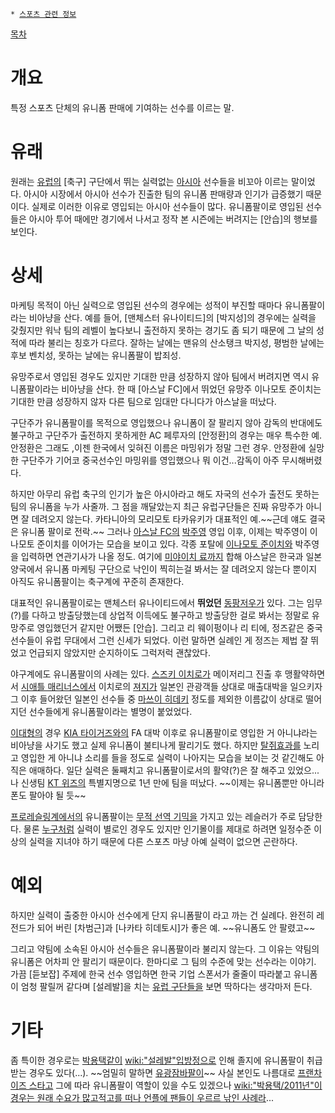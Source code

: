 * [[스포츠 관련 정보]]

[[목차]]

= 개요 =
특정 스포츠 단체의 유니폼 판매에 기여하는 선수를 이르는 말.

= 유래 =
원래는 [[유럽]]의 [축구] 구단에서 뛰는 실력없는 [[아시아]] 선수들을 비꼬아 이르는 말이었다. 아시아 시장에서 아시아 선수가 진출한 팀의 유니폼 판매량과 인기가 급증했기 때문이다. 실제로 이러한 이유로 영입되는 아시아 선수들이 많다. 유니폼팔이로 영입된 선수들은 아시아 투어 때에만 경기에서 나서고 정작 본 시즌에는 버려지는 [안습]의 행보를 보인다.

= 상세 =
마케팅 목적이 아닌 실력으로 영입된 선수의 경우에는 성적이 부진할 때마다 유니폼팔이라는 비아냥을 산다. 예를 들어, [맨체스터 유나이티드]의 [박지성]의 경우에는 실력을 갖췄지만 워낙 팀의 레벨이 높다보니 출전하지 못하는 경기도 좀 되기 때문에 그 날의 성적에 따라 불리는 칭호가 다르다. 잘하는 날에는 맨유의 산소탱크 박지성, 평범한 날에는 후보 벤치성, 못하는 날에는 유니폼팔이 밥죄성.

유망주로서 영입된 경우도 있지만 기대한 만큼 성장하지 않아 팀에서 버려지면 역시 유니폼팔이라는 비아냥을 산다. 한 때 [아스날 FC]에서 뛰었던 유망주 이나모토 준이치는 기대한 만큼 성장하지 않자 다른 팀으로 임대만 다니다가 아스날을 떠났다.

구단주가 유니폼팔이를 목적으로 영입했으나 유니폼이 잘 팔리지 않아 감독의 반대에도 불구하고 구단주가 출전하지 못하게한 AC 페루자의 [안정환]의 경우는 매우 특수한 예. 안정환은 그래도 ,이젠 한국에서 잊혀진 이름은 마밍위가 정말 그런 경우. 안정환에 실망한 구단주가 기어코 중국선수인 마밍위를 영입했으나 뭐 이건...감독이 아주 무시해버렸다.

하지만 아무리 유럽 축구의 인기가 높은 아시아라고 해도 자국의 선수가 출전도 못하는 팀의 유니폼을 누가 사줄까. 그 점을 깨달았는지 최근 유럽구단들은 진짜 유망주가 아니면 잘 데려오지 않는다. 카타니아의 모리모토 타카유키가 대표적인 예.~~근데 얘도 결국은 유니폼 팔이로 전락.~~ 그러나 [[아스날 FC]]의 [[박주영]] 영입 이후, 이제는 박주영이 이나모토 준이치를 이어가는 모습을 보이고 있다. 각종 포탈에 [[이나모토 준이치]]와 박주영을 입력하면 연관기사가 나올 정도. 여기에 [[미야이치 료]]까지 합해 아스날은 한국과 일본 양국에서 유니폼 마케팅 구단으로 낙인이 찍히는걸 봐서는 잘 데려오지 않는다 뿐이지 아직도 유니폼팔이는 축구계에 꾸준히 존재한다.

대표적인 유니폼팔이로는 맨체스터 유나이티드에서 '''뛰었던''' [[동팡저우]]가 있다. 그는 임무(?)를 다하고 방출당했는데 상업적 이득에도 불구하고 방출당한 걸로 봐서는 정말로 유망주로 영입했던거 같지만 어쨌든 [안습]. 그리고 리 웨이펑이나 리 티에, 정즈같은 중국 선수들이 유럽 무대에서 그런 신세가 되었다. 이런 말하면 실례인 게 정즈는 제법 잘 뛰었고 언급되지 않았지만 순지하이도 그럭저럭 괜찮았다.

야구계에도 유니폼팔이의 사례는 있다. [[스즈키 이치로]]가 메이저리그 진출 후 맹활약하면서 [[시애틀 매리너스]]에서 이치로의 [[져지]]가 일본인 관광객들 상대로 매출대박을 일으키자 그 이후 들어왔던 일본인 선수들 중 [[마쓰이 히데키]] 정도를 제외한 이름값이 상대로 떨어지던 선수들에게 유니폼팔이라는 별명이 붙었었다.

[[이대형]]의 경우 [[KIA 타이거즈]]와의 FA 대박 이후로 유니폼팔이로 영입한 거 아니냐라는 비아냥을 사기도 했고 실제 유니폼이 불티나게 팔리기도 했다. 하지만 [[탈쥐효과]]를 노리고 영입한 게 아니냐 소리를 들을 정도로 실력이 나아지는 모습을 보이는 것 같긴해도 아직은 애매하다. 일단 실력은 둘째치고 유니폼팔이로서의 활약(?)은 잘 해주고 있었으...나 신생팀 [[KT 위즈]]의 특별지명으로 1년 만에 팀을 떠났다. ~~이제는 유니폼뿐만 아니라 폰도 팔아야 될 듯~~

[[프로레슬링]]계에서의 유니폼팔이는 [[무적 선역 기믹]]을 가지고 있는 레슬러가 주로 담당한다. 물론 [[존 시나|누구]]처럼 실력이 별로인 경우도 있지만 인기몰이를 제대로 하려면 일정수준 이상의 실력을 지녀야 하기 때문에 다른 스포츠 마냥 아예 실력이 없으면 곤란하다.

= 예외 =
하지만 실력이 출중한 아시아 선수에게 단지 유니폼팔이 라고 까는 건 실례다. 완전히 레전드가 되어 버린 [차범근]과 [나카타 히데토시]가 좋은 예. ~~유니폼도 안 팔렸고~~

그리고 약팀에 소속된 아시아 선수들은 유니폼팔이라 불리지 않는다. 그 이유는 약팀의 유니폼은 어차피 안 팔리기 때문이다. 한마디로 그 팀의 수준에 맞는 선수라는 이야기. 가끔 [듣보잡] 주제에 한국 선수 영입하면 한국 기업 스폰서가 줄줄이 따라붙고 유니폼이 엄청 팔릴꺼 같다며 [설레발]을 치는 [[위건 애슬레틱|유럽 구단들]]을 보면 딱하다는 생각마저 든다.

= 기타 =
좀 특이한 경우로는 [[박용택]]같이 [[wiki:"설레발"입방정]]으로 인해 졸지에 유니폼팔이 취급 받는 경우도 있다(...). ~~엄밀히 말하면 [[유광잠바]]팔이~~ 사실 본인도 나름대로 [[프랜차이즈 선수|프랜차이즈 스타]]고 그에 따라 유니폼팔이 역할이 있을 수도 있겠으나 [[wiki:"박용택/2011년"이 경우는 원래 수요가 많고적고를 떠나 언플에 팬들이 우르르 낚인 사례라]]...
